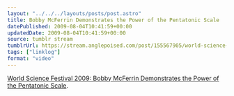 ```yaml
---
layout: "../../../layouts/posts/post.astro"
title: Bobby McFerrin Demonstrates the Power of the Pentatonic Scale
datePublished: 2009-08-04T10:41:59+00:00
updatedDate: 2009-08-04T10:41:59+00:00
source: tumblr stream
tumblrUrl: https://stream.anglepoised.com/post/155567905/world-science-festival-2009-bobby-mcferrin
tags: ["linklog"]
format: "video"
---
```



<YouTube id="https://www.youtube.com/watch?v=ne6tB2KiZuk" />

[World Science Festival 2009: Bobby McFerrin Demonstrates the Power of the Pentatonic Scale][1].

[1]: https://www.youtube.com/watch?v=ne6tB2KiZuk
